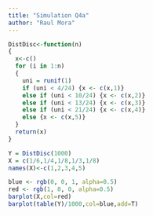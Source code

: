---
title: "Simulation Q4a"
author: "Raul Mora"
---

```{r}
DistDisc<-function(n)
{
  x<-c()
  for (i in 1:n)
  {
    uni = runif(1)
    if (uni < 4/24) {x <- c(x,1)}
    else if (uni < 10/24) {x <- c(x,2)}
    else if (uni < 13/24) {x <- c(x,3)}
    else if (uni < 21/24) {x <- c(x,4)}
    else {x <- c(x,5)}
  }
  return(x)
}

Y = DistDisc(1000)
X = c(1/6,1/4,1/8,1/3,1/8)
names(X)<-c(1,2,3,4,5)
```
```{r}
blue <- rgb(0, 0, 1, alpha=0.5)
red <- rgb(1, 0, 0, alpha=0.5)
barplot(X,col=red)
barplot(table(Y)/1000,col=blue,add=T)
```

